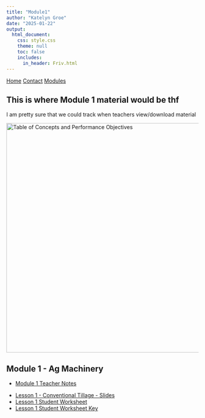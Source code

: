```yaml
---
title: "Module1"
author: "Katelyn Groe"
date: "2025-01-22"
output:
  html_document:
    css: style.css
    theme: null
    toc: false
    includes:
      in_header: Friv.html
---
```


<nav>
  <a href="index.html">Home</a>
  <a href="contact.html">Contact</a>
  <a href="Modules.html">Modules</a>
</nav>

<p style="margin-bottom: 20px;">

## This is where Module 1 material would be thf

I am pretty sure that we could track when teachers view/download material

<img src="Basics.png" alt="Table of Concepts and Performance Objectives" width="600">

## Module 1 - Ag Machinery

- [Module 1 Teacher Notes](Random PDF.pdf)
<p>
- [Lesson 1 - Conventional Tillage - Slides](TeacherResources\Unit1CropAndSoilManagement\Module1_Tillage\Lesson1.1.1\1.1.1.pptx)
- [Lesson 1 Student Worksheet](TeacherResources\Unit1CropAndSoilManagement\Module1_Tillage\Lesson1.1.1\StudentWorksheet1.1.1.pdf) 
- [Lesson 1 Student Worksheet Key](TeacherResources\Unit1CropAndSoilManagement\Module1_Tillage\Lesson1.1.1\StudentWorksheet1.1.1Key.pdf) 
